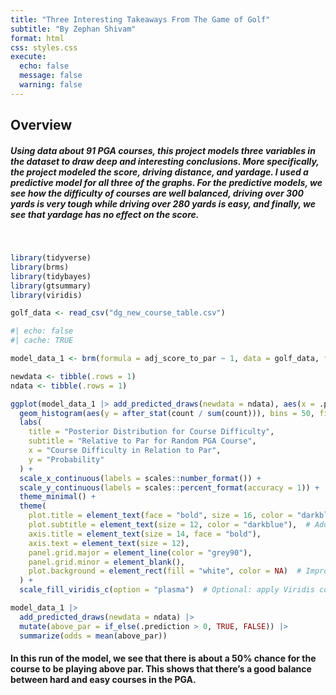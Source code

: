 ```yaml
---
title: "Three Interesting Takeaways From The Game of Golf"
subtitle: "By Zephan Shivam"
format: html
css: styles.css
execute:
  echo: false
  message: false
  warning: false
---
```

## Overview

##### Using data about 91 PGA courses, this project models three variables in the dataset to draw deep and interesting conclusions. More specifically, the project modeled the score, driving distance, and yardage. I used a predictive model for all three of the graphs. For the predictive models, we see how the difficulty of courses are well balanced, driving over 300 yards is very tough while driving over 280 yards is easy, and finally, we see that yardage has no effect on the score.

<br> 
```r
library(tidyverse)
library(brms)
library(tidybayes)
library(gtsummary)
library(viridis)
```

```r
golf_data <- read_csv("dg_new_course_table.csv")
```

```r
#| echo: false
#| cache: TRUE 

model_data_1 <- brm(formula = adj_score_to_par ~ 1, data = golf_data, family = gaussian(), silent = 2, refresh = 0, seed = 12)
```

```r
newdata <- tibble(.rows = 1)
ndata <- tibble(.rows = 1)
```

```r
ggplot(model_data_1 |> add_predicted_draws(newdata = ndata), aes(x = .prediction)) + 
  geom_histogram(aes(y = after_stat(count / sum(count))), bins = 50, fill = "cyan", color = "black", alpha = 0.8) +  # Adjusted color and alpha
  labs(
    title = "Posterior Distribution for Course Difficulty",
    subtitle = "Relative to Par for Random PGA Course",
    x = "Course Difficulty in Relation to Par",
    y = "Probability"
  ) + 
  scale_x_continuous(labels = scales::number_format()) + 
  scale_y_continuous(labels = scales::percent_format(accuracy = 1)) + 
  theme_minimal() +
  theme(
    plot.title = element_text(face = "bold", size = 16, color = "darkblue"),  # Improved title
    plot.subtitle = element_text(size = 12, color = "darkblue"),  # Added subtitle
    axis.title = element_text(size = 14, face = "bold"),
    axis.text = element_text(size = 12),
    panel.grid.major = element_line(color = "grey90"),
    panel.grid.minor = element_blank(),
    plot.background = element_rect(fill = "white", color = NA)  # Improved background
  ) +
  scale_fill_viridis_c(option = "plasma")  # Optional: apply Viridis color scale
```

```r
model_data_1 |> 
  add_predicted_draws(newdata = ndata) |>
  mutate(above_par = if_else(.prediction > 0, TRUE, FALSE)) |>
  summarize(odds = mean(above_par))

```
#### In this run of the model, we see that there is about a 50% chance for the course to be playing above par. This shows that there's a good balance between hard and easy courses in the PGA.